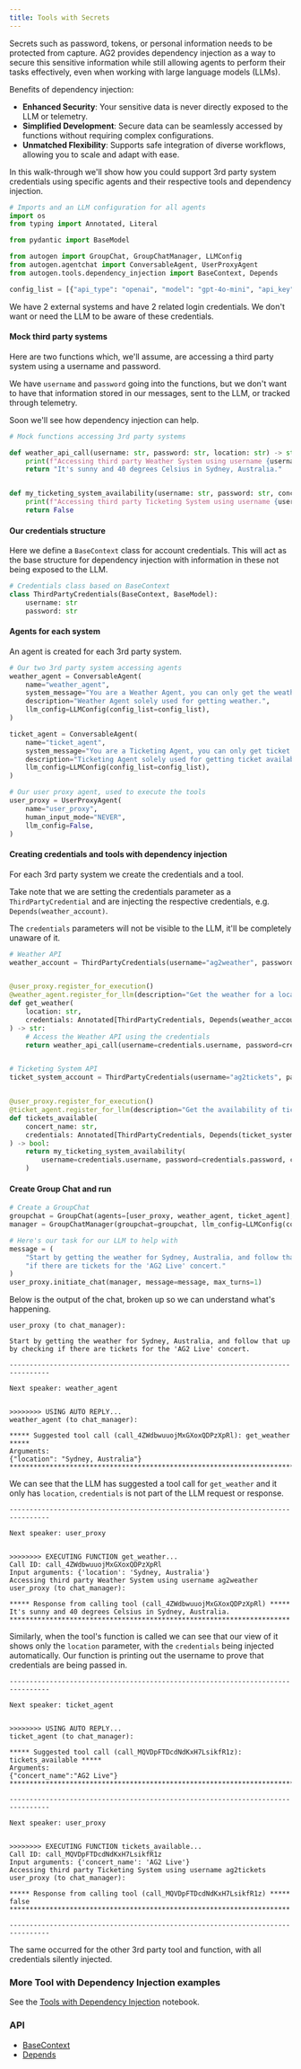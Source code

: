 ```yaml
---
title: Tools with Secrets
---
```


Secrets such as password, tokens, or personal information needs to be protected from capture. AG2 provides dependency injection as a way to secure this sensitive information while still allowing agents to perform their tasks effectively, even when working with large language models (LLMs).

Benefits of dependency injection:
- **Enhanced Security**: Your sensitive data is never directly exposed to the LLM or telemetry.
- **Simplified Development**: Secure data can be seamlessly accessed by functions without requiring complex configurations.
- **Unmatched Flexibility**: Supports safe integration of diverse workflows, allowing you to scale and adapt with ease.

In this walk-through we'll show how you could support 3rd party system credentials using specific agents and their respective tools and dependency injection.

```python
# Imports and an LLM configuration for all agents
import os
from typing import Annotated, Literal

from pydantic import BaseModel

from autogen import GroupChat, GroupChatManager, LLMConfig
from autogen.agentchat import ConversableAgent, UserProxyAgent
from autogen.tools.dependency_injection import BaseContext, Depends

config_list = [{"api_type": "openai", "model": "gpt-4o-mini", "api_key": os.environ["OPENAI_API_KEY"]}]
```

We have 2 external systems and have 2 related login credentials. We don't want or need the LLM to be aware of these credentials.

#### Mock third party systems
Here are two functions which, we'll assume, are accessing a third party system using a username and password.

We have `username` and `password` going into the functions, but we don't want to have that information stored in our messages, sent to the LLM, or tracked through telemetry.

Soon we'll see how dependency injection can help.
```python
# Mock functions accessing 3rd party systems

def weather_api_call(username: str, password: str, location: str) -> str:
    print(f"Accessing third party Weather System using username {username}")
    return "It's sunny and 40 degrees Celsius in Sydney, Australia."


def my_ticketing_system_availability(username: str, password: str, concert: str) -> bool:
    print(f"Accessing third party Ticketing System using username {username}")
    return False
```

#### Our credentials structure
Here we define a `BaseContext` class for account credentials. This will act as the base structure for dependency injection with information in these not being exposed to the LLM.
```python
# Credentials class based on BaseContext
class ThirdPartyCredentials(BaseContext, BaseModel):
    username: str
    password: str
```

#### Agents for each system
An agent is created for each 3rd party system.

```python
# Our two 3rd party system accessing agents
weather_agent = ConversableAgent(
    name="weather_agent",
    system_message="You are a Weather Agent, you can only get the weather.",
    description="Weather Agent solely used for getting weather.",
    llm_config=LLMConfig(config_list=config_list),
)

ticket_agent = ConversableAgent(
    name="ticket_agent",
    system_message="You are a Ticketing Agent, you can only get ticket availability.",
    description="Ticketing Agent solely used for getting ticket availability.",
    llm_config=LLMConfig(config_list=config_list),
)

# Our user proxy agent, used to execute the tools
user_proxy = UserProxyAgent(
    name="user_proxy",
    human_input_mode="NEVER",
    llm_config=False,
)
```

#### Creating credentials and tools with dependency injection
For each 3rd party system we create the credentials and a tool.

Take note that we are setting the credentials parameter as a `ThirdPartyCredential` and are injecting the respective credentials, e.g. `Depends(weather_account)`.

The `credentials` parameters will not be visible to the LLM, it'll be completely unaware of it.

```python
# Weather API
weather_account = ThirdPartyCredentials(username="ag2weather", password="wbkvEehV1A")


@user_proxy.register_for_execution()
@weather_agent.register_for_llm(description="Get the weather for a location")
def get_weather(
    location: str,
    credentials: Annotated[ThirdPartyCredentials, Depends(weather_account)],
) -> str:
    # Access the Weather API using the credentials
    return weather_api_call(username=credentials.username, password=credentials.password, location=location)


# Ticketing System API
ticket_system_account = ThirdPartyCredentials(username="ag2tickets", password="EZRIVeVWvA")


@user_proxy.register_for_execution()
@ticket_agent.register_for_llm(description="Get the availability of tickets for a concert")
def tickets_available(
    concert_name: str,
    credentials: Annotated[ThirdPartyCredentials, Depends(ticket_system_account)],
) -> bool:
    return my_ticketing_system_availability(
        username=credentials.username, password=credentials.password, concert=concert_name
    )
```

#### Create Group Chat and run
```python
# Create a GroupChat
groupchat = GroupChat(agents=[user_proxy, weather_agent, ticket_agent], messages=[], max_round=5)
manager = GroupChatManager(groupchat=groupchat, llm_config=LLMConfig(config_list=config_list))

# Here's our task for our LLM to help with
message = (
    "Start by getting the weather for Sydney, Australia, and follow that up by checking "
    "if there are tickets for the 'AG2 Live' concert."
)
user_proxy.initiate_chat(manager, message=message, max_turns=1)
```

Below is the output of the chat, broken up so we can understand what's happening.
```console
user_proxy (to chat_manager):

Start by getting the weather for Sydney, Australia, and follow that up by checking if there are tickets for the 'AG2 Live' concert.

--------------------------------------------------------------------------------

Next speaker: weather_agent


>>>>>>>> USING AUTO REPLY...
weather_agent (to chat_manager):

***** Suggested tool call (call_4ZWdbwuuojMxGXoxQDPzXpRl): get_weather *****
Arguments:
{"location": "Sydney, Australia"}
****************************************************************************
```
We can see that the LLM has suggested a tool call for `get_weather` and it only has `location`, `credentials` is not part of the LLM request or response.
```console
--------------------------------------------------------------------------------

Next speaker: user_proxy


>>>>>>>> EXECUTING FUNCTION get_weather...
Call ID: call_4ZWdbwuuojMxGXoxQDPzXpRl
Input arguments: {'location': 'Sydney, Australia'}
Accessing third party Weather System using username ag2weather
user_proxy (to chat_manager):

***** Response from calling tool (call_4ZWdbwuuojMxGXoxQDPzXpRl) *****
It's sunny and 40 degrees Celsius in Sydney, Australia.
**********************************************************************
```
Similarly, when the tool's function is called we can see that our view of it shows only the `location` parameter, with the `credentials` being injected automatically. Our function is printing out the username to prove that credentials are being passed in.
```console
--------------------------------------------------------------------------------

Next speaker: ticket_agent


>>>>>>>> USING AUTO REPLY...
ticket_agent (to chat_manager):

***** Suggested tool call (call_MQVDpFTDcdNdKxH7LsikfR1z): tickets_available *****
Arguments:
{"concert_name":"AG2 Live"}
**********************************************************************************

--------------------------------------------------------------------------------

Next speaker: user_proxy


>>>>>>>> EXECUTING FUNCTION tickets_available...
Call ID: call_MQVDpFTDcdNdKxH7LsikfR1z
Input arguments: {'concert_name': 'AG2 Live'}
Accessing third party Ticketing System using username ag2tickets
user_proxy (to chat_manager):

***** Response from calling tool (call_MQVDpFTDcdNdKxH7LsikfR1z) *****
false
**********************************************************************

--------------------------------------------------------------------------------
```
The same occurred for the other 3rd party tool and function, with all credentials silently injected.

### More Tool with Dependency Injection examples
See the [Tools with Dependency Injection](/docs/use-cases/notebooks/notebooks/tools_dependency_injection) notebook.

### API
- [BaseContext](/docs/api-reference/autogen/tools/BaseContext)
- [Depends](/docs/api-reference/autogen/tools/Depends)
